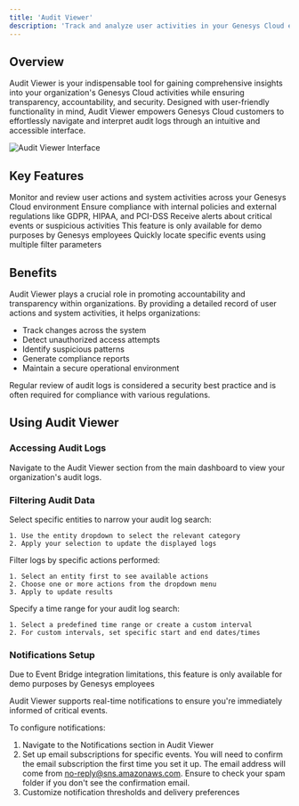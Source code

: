 ```yaml
---
title: 'Audit Viewer'
description: 'Track and analyze user activities in your Genesys Cloud environment'
---
```


## Overview

Audit Viewer is your indispensable tool for gaining comprehensive insights into your organization's Genesys Cloud activities while ensuring transparency, accountability, and security. Designed with user-friendly functionality in mind, Audit Viewer empowers Genesys Cloud customers to effortlessly navigate and interpret audit logs through an intuitive and accessible interface.

<img src='/images/audit-viewer-screenshot.png' alt='Audit Viewer Interface' />

## Key Features

<CardGroup cols={2}>
  <Card title='Comprehensive Activity Tracking' icon='magnifying-glass'>
    Monitor and review user actions and system activities across your Genesys Cloud environment
  </Card>
  <Card title='Compliance Support' icon='clipboard-check'>
    Ensure compliance with internal policies and external regulations like GDPR, HIPAA, and PCI-DSS
  </Card>
  <Card title='Real-time Notifications' icon='bell'>
    Receive alerts about critical events or suspicious activities
    <Note>This feature is only available for demo purposes by Genesys employees</Note>
  </Card>
  <Card title='Advanced Filtering' icon='filter'>
    Quickly locate specific events using multiple filter parameters
  </Card>
</CardGroup>

## Benefits

Audit Viewer plays a crucial role in promoting accountability and transparency within organizations. By providing a detailed record of user actions and system activities, it helps organizations:

- Track changes across the system
- Detect unauthorized access attempts
- Identify suspicious patterns
- Generate compliance reports
- Maintain a secure operational environment

<Tip>Regular review of audit logs is considered a security best practice and is often required for compliance with various regulations.</Tip>

## Using Audit Viewer

### Accessing Audit Logs

Navigate to the Audit Viewer section from the main dashboard to view your organization's audit logs.

### Filtering Audit Data

<AccordionGroup>
  <Accordion icon="user" title="Entity Filtering">
    Select specific entities to narrow your audit log search:

    1. Use the entity dropdown to select the relevant category
    2. Apply your selection to update the displayed logs

  </Accordion>

  <Accordion icon="bolt" title="Action Filtering">
    Filter logs by specific actions performed:

    1. Select an entity first to see available actions
    2. Choose one or more actions from the dropdown menu
    3. Apply to update results

  </Accordion>

  <Accordion icon="clock" title="Time Period Selection">
    Specify a time range for your audit log search:

    1. Select a predefined time range or create a custom interval
    2. For custom intervals, set specific start and end dates/times

  </Accordion>
</AccordionGroup>

### Notifications Setup

<Note>Due to Event Bridge integration limitations, this feature is only available for demo purposes by Genesys employees</Note>

Audit Viewer supports real-time notifications to ensure you're immediately informed of critical events.

To configure notifications:

1. Navigate to the Notifications section in Audit Viewer
2. Set up email subscriptions for specific events. You will need to confirm the email subscription the first time you set it up. The email address will come from no-reply@sns.amazonaws.com. Ensure to check your spam folder if you don't see the confirmation email.
3. Customize notification thresholds and delivery preferences
